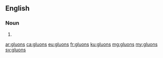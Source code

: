 {{also|gluóns}}
==English==

===Noun===
{{head|en}}

# {{plural of|gluon}}

[[ar:gluons]]
[[ca:gluons]]
[[eu:gluons]]
[[fr:gluons]]
[[ku:gluons]]
[[mg:gluons]]
[[my:gluons]]
[[sv:gluons]]